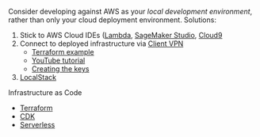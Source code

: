 
Consider developing against AWS as your _local development environment_, rather than only your cloud deployment environment. Solutions:

1. Stick to AWS Cloud IDEs ([Lambda](https://aws.amazon.com/lambda/), [SageMaker Studio](https://aws.amazon.com/sagemaker/studio/), [Cloud9](https://aws.amazon.com/cloud9/)
1. Connect to deployed infrastructure via [Client VPN](https://docs.aws.amazon.com/vpn/latest/clientvpn-admin/what-is.html)
   * [Terraform example](https://timeular.com/blog/creating-an-aws-client-vpn-with-terraform/)
   * [YouTube tutorial](https://www.youtube.com/watch?v=uADf-JbN-ZE)
   * [Creating the keys](https://docs.aws.amazon.com/vpn/latest/clientvpn-admin/client-authentication.html#mutual)
1. [LocalStack](https://localstack.cloud/)

Infrastructure as Code
* [Terraform](https://www.terraform.io/)
* [CDK](https://aws.amazon.com/cdk/)
* [Serverless](https://www.serverless.com/)